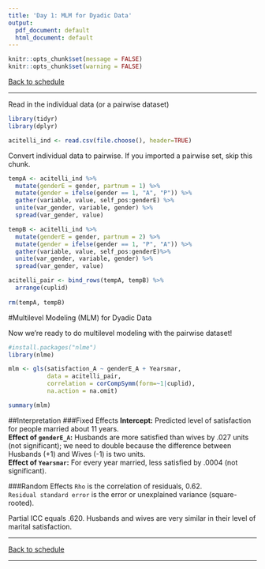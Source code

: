 ```yaml
---
title: 'Day 1: MLM for Dyadic Data'
output:
  pdf_document: default
  html_document: default
---
```

```r
knitr::opts_chunk$set(message = FALSE)
knitr::opts_chunk$set(warning = FALSE)
```

[Back to schedule](schedule.html)

***

Read in the individual data (or a pairwise dataset) 

```r
library(tidyr)
library(dplyr)

acitelli_ind <- read.csv(file.choose(), header=TRUE)
```

Convert individual data to pairwise. If you imported a pairwise set, skip this chunk. 

```r
tempA <- acitelli_ind %>% 
  mutate(genderE = gender, partnum = 1) %>%
  mutate(gender = ifelse(gender == 1, "A", "P")) %>%
  gather(variable, value, self_pos:genderE) %>%
  unite(var_gender, variable, gender) %>%
  spread(var_gender, value)

tempB <- acitelli_ind %>% 
  mutate(genderE = gender, partnum = 2) %>%
  mutate(gender = ifelse(gender == 1, "P", "A")) %>%
  gather(variable, value, self_pos:genderE)%>%
  unite(var_gender, variable, gender) %>%
  spread(var_gender, value)

acitelli_pair <- bind_rows(tempA, tempB) %>%
  arrange(cuplid) 
  
rm(tempA, tempB)
```

#Multilevel Modeling (MLM) for Dyadic Data  

Now we're ready to do multilevel modeling with the pairwise dataset!

```r
#install.packages("nlme")
library(nlme)

mlm <- gls(satisfaction_A ~ genderE_A + Yearsmar,
           data = acitelli_pair,
           correlation = corCompSymm(form=~1|cuplid),
           na.action = na.omit)

summary(mlm)
```

##Interpretation
###Fixed Effects
**Intercept:**  Predicted level of satisfaction for people married about 11 years.  
**Effect of `genderE_A`:**  Husbands are more satisfied than wives by .027 units (not significant); we need to double because the difference between Husbands (+1) and Wives (-1) is two units.  
**Effect of `Yearsmar`:** For every year married, less satisfied by .0004 (not significant).

###Random Effects
`Rho` is the correlation of residuals, 0.62.  
`Residual standard error` is the error or unexplained variance (square-rooted).  

Partial ICC equals .620. Husbands and wives are very similar in their level of marital satisfaction.  
	
***  
	
[Back to schedule](schedule.html)

***  
